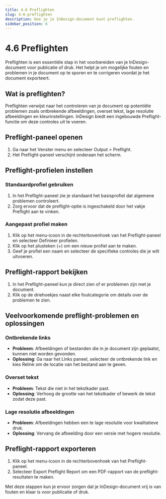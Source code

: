 ```yaml
---
title: 4.6 Preflighten
slug: 4-6-preflighten
description: Hoe je je InDesign-document kunt preflighten.
sidebar_position: 6
---
```



# 4.6 Preflighten

Preflighten is een essentiële stap in het voorbereiden van je InDesign-document voor publicatie of druk. Het helpt je om mogelijke fouten en problemen in je document op te sporen en te corrigeren voordat je het document exporteert.

## Wat is preflighten?

Preflighten verwijst naar het controleren van je document op potentiële problemen zoals ontbrekende afbeeldingen, overset tekst, lage resolutie afbeeldingen en kleurinstellingen. InDesign biedt een ingebouwde Preflight-functie om deze controles uit te voeren.

## Preflight-paneel openen

1. Ga naar het <Highlight>Venster</Highlight> menu en selecteer <Highlight>Output</Highlight> > <Highlight>Preflight</Highlight>.
2. Het Preflight-paneel verschijnt onderaan het scherm.

<!-- ![Preflight-paneel](img/preflight-panel.jpg) -->

## Preflight-profielen instellen

### Standaardprofiel gebruiken

1. In het Preflight-paneel zie je standaard het basisprofiel dat algemene problemen controleert.
2. Zorg ervoor dat de preflight-optie is ingeschakeld door het vakje <Highlight>Preflight</Highlight> aan te vinken.

<!-- ![Standaardprofiel](img/default-profile.jpg) -->

### Aangepast profiel maken

1. Klik op het menu-icoon in de rechterbovenhoek van het Preflight-paneel en selecteer <Highlight>Definieer profielen</Highlight>.
2. Klik op het plusteken (+) om een nieuw profiel aan te maken.
3. Geef je profiel een naam en selecteer de specifieke controles die je wilt uitvoeren.

<!-- ![Aangepast profiel](img/custom-profile.jpg) -->

## Preflight-rapport bekijken

1. In het Preflight-paneel kun je direct zien of er problemen zijn met je document.
2. Klik op de driehoekjes naast elke foutcategorie om details over de problemen te zien.

<!-- ![Preflight-rapport](img/preflight-report.jpg) -->

## Veelvoorkomende preflight-problemen en oplossingen

### Ontbrekende links

- **Probleem**: Afbeeldingen of bestanden die in je document zijn geplaatst, kunnen niet worden gevonden.
- **Oplossing**: Ga naar het <Highlight>Links</Highlight> paneel, selecteer de ontbrekende link en kies <Highlight>Relink</Highlight> om de locatie van het bestand aan te geven.

<!-- ![Ontbrekende links](img/missing-links.jpg) -->

### Overset tekst

- **Probleem**: Tekst die niet in het tekstkader past.
- **Oplossing**: Verhoog de grootte van het tekstkader of bewerk de tekst zodat deze past.

<!-- ![Overset tekst](img/overset-text.jpg) -->

### Lage resolutie afbeeldingen

- **Probleem**: Afbeeldingen hebben een te lage resolutie voor kwalitatieve druk.
- **Oplossing**: Vervang de afbeelding door een versie met hogere resolutie.

<!-- ![Lage resolutie](img/low-resolution.jpg) -->

## Preflight-rapport exporteren

1. Klik op het menu-icoon in de rechterbovenhoek van het Preflight-paneel.
2. Selecteer <Highlight>Export Preflight Report</Highlight> om een PDF-rapport van de preflight-resultaten te maken.

<!-- ![Preflight-rapport exporteren](img/export-preflight-report.jpg) -->

Met deze stappen kun je ervoor zorgen dat je InDesign-document vrij is van fouten en klaar is voor publicatie of druk.
